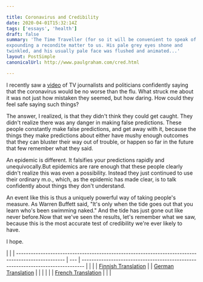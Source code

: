 ```yaml
---

title: Coronavirus and Credibility
date: 2020-04-01T15:32:14Z
tags: ['essays', 'health']
draft: false
summary: 'The Time Traveller (for so it will be convenient to speak of him) was
expounding a recondite matter to us. His pale grey eyes shone and
twinkled, and his usually pale face was flushed and animated...'
layout: PostSimple
canonicalUrl: http://www.paulgraham.com/cred.html

---
```


I recently saw a [video](https://www.youtube.com/watch?v=NAh4uS4f78o) of TV journalists and politicians confidently saying that the coronavirus would be no worse than the flu. What struck me about it was not just how mistaken they seemed, but how daring. How could they feel safe saying such things?

The answer, I realized, is that they didn't think they could get caught. They didn't realize there was any danger in making false predictions. These people constantly make false predictions, and get away with it, because the things they make predictions about either have mushy enough outcomes that they can bluster their way out of trouble, or happen so far in the future that few remember what they said.

An epidemic is different. It falsifies your predictions rapidly and unequivocally.But epidemics are rare enough that these people clearly didn't realize this was even a possibility. Instead they just continued to use their ordinary m.o., which, as the epidemic has made clear, is to talk confidently about things they don't understand.

An event like this is thus a uniquely powerful way of taking people's measure. As Warren Buffett said, "It's only when the tide goes out that you learn who's been swimming naked." And the tide has just gone out like never before.Now that we've seen the results, let's remember what we saw, because this is the most accurate test of credibility we're ever likely to have.

I hope.

|                                                                                                    |
| -------------------------------------------------------------------------------------------------- | --- | ------------------------------------------------------------------------------- |
|                                                                                                    |
| [Finnish Translation](https://medium.com/brandin-kirjasto/koronavirus-ja-uskottavuus-6054bd52c335) |     | [German Translation](https://www.noahleidinger.com/unlisted/graham-coronavirus) |
|                                                                                                    |
|                                                                                                    |
| [French Translation](https://corrigan2.blogspot.com/p/coronavirus-et-credibilite-paul-graham.html) |
|                                                                                                    |
